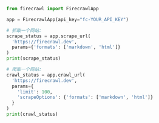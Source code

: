 ```python Python
from firecrawl import FirecrawlApp

app = FirecrawlApp(api_key="fc-YOUR_API_KEY")

# 抓取一个网站:
scrape_status = app.scrape_url(
  'https://firecrawl.dev',
  params={'formats': ['markdown', 'html']}
)
print(scrape_status)

# 爬取一个网站:
crawl_status = app.crawl_url(
  'https://firecrawl.dev',
  params={
    'limit': 100,
    'scrapeOptions': {'formats': ['markdown', 'html']}
  }
)
print(crawl_status)
```
